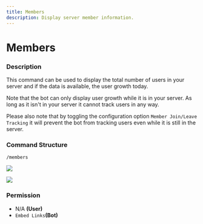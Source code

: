 ```yaml
---
title: Members
description: Display server member information.
---
```


# Members
### Description

This command can be used to display the total number of users in your server and if the data is available, the user growth today.

Note that the bot can only display user growth while it is in your server. As long as it isn't in your server it cannot track users in any way.&#x20;

Please also note that by toggling the configuration option `Member Join/Leave Tracking` it will prevent the bot from tracking users even while it is still in the server.

### Command Structure

```
/members
```

![](https://i.imgur.com/sKuHqxs.png)

![](https://i.imgur.com/9H0hYsL.png)

### **Permission**

* N/A **(User)**
* `Embed Links`**(Bot)**
